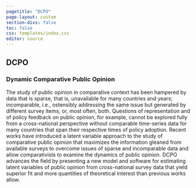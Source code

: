 ```yaml
---
pagetitle: "DCPO"
page-layout: custom
section-divs: false
toc: false
css: templates/index.css
editor: source
---
```


::: {.hero-image}
::: {.hero-text}

# DCPO

### Dynamic Comparative Public Opinion

:::
:::

::: {.content-block}
The study of public opinion in comparative context has been hampered by data that is sparse, that is, unavailable for many countries and years; incomparable, i.e., ostensibly addressing the same issue but generated by different survey items; or, most often, both. Questions of representation and of policy feedback on public opinion, for example, cannot be explored fully from a cross-national perspective without comparable time-series data for many countries that span their respective times of policy adoption. Recent works have introduced a latent variable approach to the study of comparative public opinion that maximizes the information gleaned from available surveys to overcome issues of sparse and incomparable data and allow comparativists to examine the dynamics of public opinion. DCPO advances the field by presenting a new model and software for estimating latent variables of public opinion from cross-national survey data that yield superior fit and more quantities of theoretical interest than previous works allow.
:::
